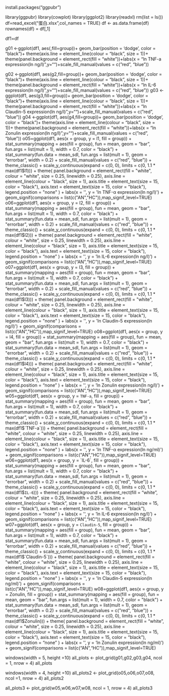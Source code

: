 install.packages("ggpubr")

library(ggpubr)
library(cowplot)
library(ggplot2)
library(readxl)
rm(list = ls())
df=read_excel("蛋白.xlsx",col_names = TRUE)
df <- as.data.frame(df)
rownames(df) = df[,1]

df1=df

g01 <-ggplot(df1, aes(,fill=group))+
geom_bar(position = 'dodge', color = "black")+
theme(axis.line = element_line(colour = "black", size = 1))+ 
theme(panel.background = element_rect(fill = "white"))+labs(x = "ln TNF-a expression(ln ng/l)",y="")+scale_fill_manual(values = c("red", "blue")) 


g02 <-ggplot(df1, aes(g2,fill=group))+
geom_bar(position = 'dodge', color = "black")+
theme(axis.line = element_line(colour = "black", size = 1))+ 
theme(panel.background = element_rect(fill = "white"))+labs(x = "ln IL-6 expression(ln ng/l)",y="")+scale_fill_manual(values = c("red", "blue")) 
g03 <-ggplot(df1, aes(g3,fill=group))+
geom_bar(position = 'dodge', color = "black")+
theme(axis.line = element_line(colour = "black", size = 1))+ 
theme(panel.background = element_rect(fill = "white"))+labs(x = "ln Claudin-5 expression(ln ng/l)",y="")+scale_fill_manual(values = c("red", "blue")) 
g04 <-ggplot(df1, aes(g4,fill=group))+
geom_bar(position = 'dodge', color = "black")+
theme(axis.line = element_line(colour = "black", size = 1))+ 
theme(panel.background = element_rect(fill = "white"))+labs(x = "ln Zonulin expression(ln ng/l)",y="")+scale_fill_manual(values = c("red", "blue")) 
o05=ggplot(df1, aes(x = group, y = l1, fill = group)) +
  stat_summary(mapping = aes(fill = group), fun = mean, geom = "bar", fun.args = list(mult = 1), width = 0.7, color = "black") +
  stat_summary(fun.data = mean_sdl, fun.args = list(mult = 1), geom = "errorbar", width = 0.2) +
  scale_fill_manual(values = c("red", "blue")) +
  theme_classic() +
  scale_y_continuous(expand = c(0, 0), limits = c(0, 1.1 * max(df1$l1))) +
  theme(
    panel.background = element_rect(fill = "white", colour = "white", size = 0.25, linewidth = 0.25),
    axis.line = element_line(colour = "black", size = 1),
    axis.title = element_text(size = 15, color = "black"),
    axis.text = element_text(size = 15, color = "black"),
    legend.position = "none"
  ) +
  labs(x = '', y = 'ln TNF-α expression(ln ng/l)') +
  geom_signif(comparisons = list(c("AN","HC")),map_signif_level=TRUE)
o06=ggplot(df1, aes(x = group, y = l2, fill = group)) +
  stat_summary(mapping = aes(fill = group), fun = mean, geom = "bar", fun.args = list(mult = 1), width = 0.7, color = "black") +
  stat_summary(fun.data = mean_sdl, fun.args = list(mult = 1), geom = "errorbar", width = 0.2) +
  scale_fill_manual(values = c("red", "blue")) +
  theme_classic() +
  scale_y_continuous(expand = c(0, 0), limits = c(0, 1.1 * max(df1$l2))) +
  theme(
    panel.background = element_rect(fill = "white", colour = "white", size = 0.25, linewidth = 0.25),
    axis.line = element_line(colour = "black", size = 1),
    axis.title = element_text(size = 15, color = "black"),
    axis.text = element_text(size = 15, color = "black"),
    legend.position = "none"
  ) +
  labs(x = '', y = 'ln IL-6 expression(ln ng/l)') +
  geom_signif(comparisons = list(c("AN","HC")),map_signif_level=TRUE) 
  o07=ggplot(df1, aes(x = group, y = l3, fill = group)) +
  stat_summary(mapping = aes(fill = group), fun = mean, geom = "bar", fun.args = list(mult = 1), width = 0.7, color = "black") +
  stat_summary(fun.data = mean_sdl, fun.args = list(mult = 1), geom = "errorbar", width = 0.2) +
  scale_fill_manual(values = c("red", "blue")) +
  theme_classic() +
  scale_y_continuous(expand = c(0, 0), limits = c(0, 1.1 * max(df1$l3))) + theme(
    panel.background = element_rect(fill = "white", colour = "white", size = 0.25, linewidth = 0.25),
    axis.line = element_line(colour = "black", size = 1),
    axis.title = element_text(size = 15, color = "black"),
    axis.text = element_text(size = 15, color = "black"),
    legend.position = "none"
  ) +
  labs(x = '', y = 'ln Claudin-5 expression(ln ng/l)') +
  geom_signif(comparisons = list(c("AN","HC")),map_signif_level=TRUE)
   o08=ggplot(df1, aes(x = group, y = l4, fill = group)) +
  stat_summary(mapping = aes(fill = group), fun = mean, geom = "bar", fun.args = list(mult = 1), width = 0.7, color = "black") +
  stat_summary(fun.data = mean_sdl, fun.args = list(mult = 1), geom = "errorbar", width = 0.2) +
  scale_fill_manual(values = c("red", "blue")) +
  theme_classic() +
  scale_y_continuous(expand = c(0, 0), limits = c(0, 1.1 * max(df1$l4))) +
  theme(
    panel.background = element_rect(fill = "white", colour = "white", size = 0.25, linewidth = 0.25),
    axis.line = element_line(colour = "black", size = 1),
    axis.title = element_text(size = 15, color = "black"),
    axis.text = element_text(size = 15, color = "black"),
    legend.position = "none"
  ) +
  labs(x = '', y = 'ln Zonulin expression(ln ng/l)') +
  geom_signif(comparisons = list(c("AN","HC")),map_signif_level=TRUE)
w05=ggplot(df1, aes(x = group, y = `TNF-a`, fill = group)) +
  stat_summary(mapping = aes(fill = group), fun = mean, geom = "bar", fun.args = list(mult = 1), width = 0.7, color = "black") +
  stat_summary(fun.data = mean_sdl, fun.args = list(mult = 1), geom = "errorbar", width = 0.2) +
  scale_fill_manual(values = c("red", "blue")) +
  theme_classic() +
  scale_y_continuous(expand = c(0, 0), limits = c(0, 1.1 * max(df1$`TNF-a`))) +
  theme(
    panel.background = element_rect(fill = "white", colour = "white", size = 0.25, linewidth = 0.25),
    axis.line = element_line(colour = "black", size = 1),
    axis.title = element_text(size = 15, color = "black"),
    axis.text = element_text(size = 15, color = "black"),
    legend.position = "none"
  ) +
  labs(x = '', y = 'ln TNF-α expression(ln ng/ml)') +
  geom_signif(comparisons = list(c("AN","HC")),map_signif_level=TRUE)
w06=ggplot(df1, aes(x = group, y = `IL-6`, fill = group)) +
  stat_summary(mapping = aes(fill = group), fun = mean, geom = "bar", fun.args = list(mult = 1), width = 0.7, color = "black") +
  stat_summary(fun.data = mean_sdl, fun.args = list(mult = 1), geom = "errorbar", width = 0.2) +
  scale_fill_manual(values = c("red", "blue")) +
  theme_classic() +
  scale_y_continuous(expand = c(0, 0), limits = c(0, 1.1 * max(df1$`IL-6`))) +
  theme(
    panel.background = element_rect(fill = "white", colour = "white", size = 0.25, linewidth = 0.25),
    axis.line = element_line(colour = "black", size = 1),
    axis.title = element_text(size = 15, color = "black"),
    axis.text = element_text(size = 15, color = "black"),
    legend.position = "none"
  ) +
  labs(x = '', y = 'ln IL-6 expression(ln ng/l)') +
  geom_signif(comparisons = list(c("AN","HC")),map_signif_level=TRUE) 
w07=ggplot(df1, aes(x = group, y = `Claudin-5`, fill = group)) +
  stat_summary(mapping = aes(fill = group), fun = mean, geom = "bar", fun.args = list(mult = 1), width = 0.7, color = "black") +
  stat_summary(fun.data = mean_sdl, fun.args = list(mult = 1), geom = "errorbar", width = 0.2) +
  scale_fill_manual(values = c("red", "blue")) +
  theme_classic() +
  scale_y_continuous(expand = c(0, 0), limits = c(0, 1.1 * max(df1$`Claudin-5`))) + theme(
    panel.background = element_rect(fill = "white", colour = "white", size = 0.25, linewidth = 0.25),
    axis.line = element_line(colour = "black", size = 1),
    axis.title = element_text(size = 15, color = "black"),
    axis.text = element_text(size = 15, color = "black"),
    legend.position = "none"
  ) +
  labs(x = '', y = 'ln Claudin-5 expression(ln ng/ml)') +
  geom_signif(comparisons = list(c("AN","HC")),map_signif_level=TRUE)
w08=ggplot(df1, aes(x = group, y = Zonulin, fill = group)) +
  stat_summary(mapping = aes(fill = group), fun = mean, geom = "bar", fun.args = list(mult = 1), width = 0.7, color = "black") +
  stat_summary(fun.data = mean_sdl, fun.args = list(mult = 1), geom = "errorbar", width = 0.2) +
  scale_fill_manual(values = c("red", "blue")) +
  theme_classic() +
  scale_y_continuous(expand = c(0, 0), limits = c(0, 1.1 * max(df1$Zonulin))) +
  theme(
    panel.background = element_rect(fill = "white", colour = "white", size = 0.25, linewidth = 0.25),
    axis.line = element_line(colour = "black", size = 1),
    axis.title = element_text(size = 15, color = "black"),
    axis.text = element_text(size = 15, color = "black"),
    legend.position = "none"
  ) +
  labs(x = '', y = 'ln Zonulin expression(ln ng/ml)') +
  geom_signif(comparisons = list(c("AN","HC")),map_signif_level=TRUE)

windows(width = 5, height =10)
all_plots <- plot_grid(g01,g02,g03,g04, ncol = 1, nrow = 4)
all_plots  

windows(width = 4, height =10)
all_plots2 <- plot_grid(o05,o06,o07,o08, ncol =1, nrow = 4)
all_plots2   

all_plots3 <- plot_grid(w05,w06,w07,w08, ncol = 1, nrow = 4)
all_plots3
  
